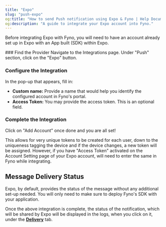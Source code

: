```yaml
---
title: "Expo"
slug: "push-expo"
og:title: "How to send Push notification using Expo & Fyno | Help Document"
og:description: "A guide to integrate your Expo account into Fyno."
---
```


Before integrating Expo with Fyno, you will need to have an account already set up in Expo with an App built (SDK) within Expo.

<Steps>
### Find the Provider
Navigate to the Integrations page. Under "Push" section, click on the "Expo" button.

### Configure the Integration

In the pop-up that appears, fill in:

- **Custom name:** Provide a name that would help you identify the configured account in Fyno's portal.
- **Access Token:** You may provide the access token. This is an optional field.

### Complete the Integration

Click on "Add Account" once done and you are all set!

</Steps>

<Tip title="Expo works with a very unique token-based system.">This allows for very unique tokens to be created for each user, down to the uniqueness tagging the device and if the device changes, a new token will be assigned. However, if you have "Access Token" activated on the Account Setting page of your Expo account, will need to enter the same in Fyno while integrating.</Tip>

## Message Delivery Status

Expo, by default, provides the status of the message without any additional set-up needed. You will only need to make sure to deploy Fyno's SDK with your application.

Once the above integration is complete, the status of the notification, which will be shared by Expo will be displayed in the logs, when you click on it, under the **[Delivery](./log-details-delivery)** tab.
